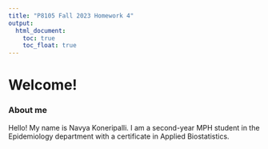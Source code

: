 ```yaml
---
title: "P8105 Fall 2023 Homework 4"
output: 
  html_document:
    toc: true
    toc_float: true
---
```

# Welcome!
### About me
 Hello! My name is Navya Koneripalli. I am a second-year MPH student in the Epidemiology department with a certificate in Applied Biostatistics. 

